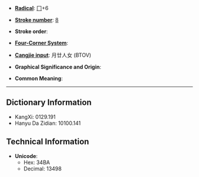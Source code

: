 * '''[[Wiktionary:Chinese radical index| Radical]]''': [[Wiktionary:Chinese radical index 冂|冂]]+6

* '''[[Wiktionary:Chinese total strokes index|Stroke number]]''': [[Wiktionary:Chinese total strokes index 8|8]]

* '''Stroke order''': 

* '''[[Wiktionary:Chinese four corner index|Four-Corner System]]''': 

* '''[[Wiktionary:Chinese Cangjie index|Cangjie input]]''': 月廿人女 (BTOV)

* '''Graphical Significance and Origin''': 

* '''Common Meaning''': 

----

== Dictionary Information ==

* KangXi: 0129.191
* Hanyu Da Zidian: 10100.141

== Technical Information ==

* '''Unicode''':
** Hex: 34BA
** Decimal: 13498